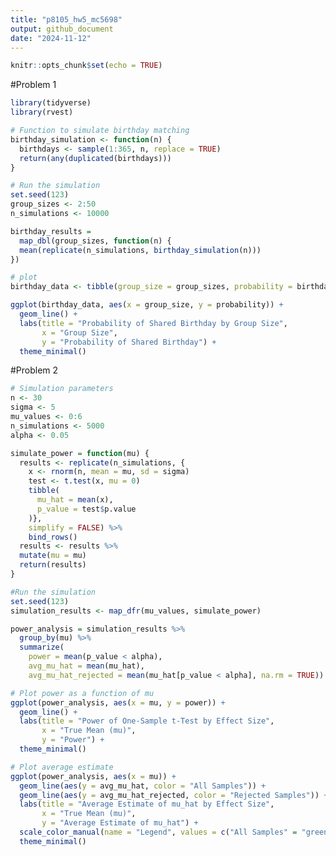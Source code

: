 ```yaml
---
title: "p8105_hw5_mc5698"
output: github_document
date: "2024-11-12"
---
```


```r
knitr::opts_chunk$set(echo = TRUE)
```

#Problem 1
```r
library(tidyverse)
library(rvest)
```

```r
# Function to simulate birthday matching
birthday_simulation <- function(n) {
  birthdays <- sample(1:365, n, replace = TRUE)
  return(any(duplicated(birthdays))) 
}
```

```r
# Run the simulation
set.seed(123)
group_sizes <- 2:50
n_simulations <- 10000

birthday_results =
  map_dbl(group_sizes, function(n) {
  mean(replicate(n_simulations, birthday_simulation(n))) 
})

```

```r
# plot
birthday_data <- tibble(group_size = group_sizes, probability = birthday_results)

ggplot(birthday_data, aes(x = group_size, y = probability)) +
  geom_line() +
  labs(title = "Probability of Shared Birthday by Group Size",
       x = "Group Size",
       y = "Probability of Shared Birthday") +
  theme_minimal()

```

#Problem 2
```r
# Simulation parameters
n <- 30
sigma <- 5
mu_values <- 0:6
n_simulations <- 5000
alpha <- 0.05
```

```r
simulate_power = function(mu) {
  results <- replicate(n_simulations, {
    x <- rnorm(n, mean = mu, sd = sigma)
    test <- t.test(x, mu = 0)
    tibble(
      mu_hat = mean(x),   
      p_value = test$p.value
    )}, 
    simplify = FALSE) %>% 
    bind_rows()
  results <- results %>% 
  mutate(mu = mu)
  return(results)
}
```

```r
#Run the simulation
set.seed(123) 
simulation_results <- map_dfr(mu_values, simulate_power)

```

```r
power_analysis = simulation_results %>%
  group_by(mu) %>%
  summarize(
    power = mean(p_value < alpha),
    avg_mu_hat = mean(mu_hat),             
    avg_mu_hat_rejected = mean(mu_hat[p_value < alpha], na.rm = TRUE))
```

```r
# Plot power as a function of mu
ggplot(power_analysis, aes(x = mu, y = power)) +
  geom_line() +
  labs(title = "Power of One-Sample t-Test by Effect Size",
       x = "True Mean (mu)",
       y = "Power") +
  theme_minimal()

```

```r
# Plot average estimate
ggplot(power_analysis, aes(x = mu)) +
  geom_line(aes(y = avg_mu_hat, color = "All Samples")) +
  geom_line(aes(y = avg_mu_hat_rejected, color = "Rejected Samples")) +
  labs(title = "Average Estimate of mu_hat by Effect Size",
       x = "True Mean (mu)",
       y = "Average Estimate of mu_hat") +
  scale_color_manual(name = "Legend", values = c("All Samples" = "green", "Rejected Samples" = "blue")) +
  theme_minimal()
```

